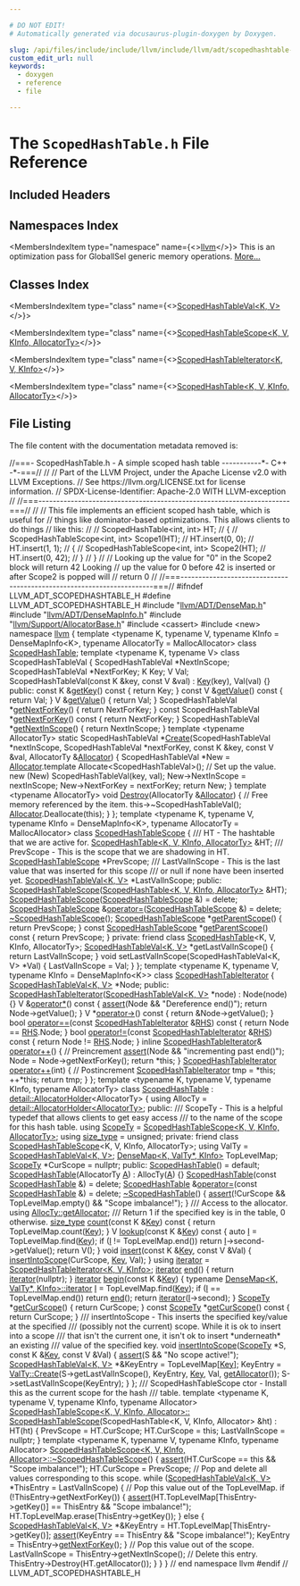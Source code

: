 ```yaml
---

# DO NOT EDIT!
# Automatically generated via docusaurus-plugin-doxygen by Doxygen.

slug: /api/files/include/include/llvm/include/llvm/adt/scopedhashtable-h
custom_edit_url: null
keywords:
  - doxygen
  - reference
  - file

---
```





# The `ScopedHashTable.h` File Reference

<DoxygenPage pluginConfig={pluginConfig}>



## Included Headers

<IncludesList>
<IncludesListItem
  filePath="llvm/ADT/DenseMap.h"
  permalink="/docs/api/files/include/include/llvm/include/llvm/adt/densemap-h"
  isLocal="true" />
<IncludesListItem
  filePath="llvm/ADT/DenseMapInfo.h"
  permalink="/docs/api/files/include/include/llvm/include/llvm/adt/densemapinfo-h"
  isLocal="true" />
<IncludesListItem
  filePath="llvm/Support/AllocatorBase.h"
  permalink="/docs/api/files/include/include/llvm/include/llvm/support/allocatorbase-h"
  isLocal="true" />
<IncludesListItem
  filePath="cassert"
  permalink=""
  isLocal="false" />
<IncludesListItem
  filePath="new"
  permalink=""
  isLocal="false" />
</IncludesList>

## Namespaces Index

<MembersIndex>

<MembersIndexItem
  type="namespace"
  name={<><a href="/docs/api/namespaces/llvm">llvm</a></>}>
This is an optimization pass for GlobalISel generic memory operations. <a href="/docs/api/namespaces/llvm/#details">More...</a>
</MembersIndexItem>

</MembersIndex>

## Classes Index

<MembersIndex>

<MembersIndexItem
  type="class"
  name={<><a href="/docs/api/classes/llvm/scopedhashtableval">ScopedHashTableVal&lt;K, V&gt;</a></>}>
</MembersIndexItem>

<MembersIndexItem
  type="class"
  name={<><a href="/docs/api/classes/llvm/scopedhashtablescope">ScopedHashTableScope&lt;K, V, KInfo, AllocatorTy&gt;</a></>}>
</MembersIndexItem>

<MembersIndexItem
  type="class"
  name={<><a href="/docs/api/classes/llvm/scopedhashtableiterator">ScopedHashTableIterator&lt;K, V, KInfo&gt;</a></>}>
</MembersIndexItem>

<MembersIndexItem
  type="class"
  name={<><a href="/docs/api/classes/llvm/scopedhashtable">ScopedHashTable&lt;K, V, KInfo, AllocatorTy&gt;</a></>}>
</MembersIndexItem>

</MembersIndex>


## File Listing

The file content with the documentation metadata removed is:

<ProgramListing>

<Link id="l00001" /><CodeLine lineNumber="1"><span class="doxyHighlightComment">//===- ScopedHashTable.h - A simple scoped hash table -----------&#42;- C++ -&#42;-===//</span></CodeLine>
<Link id="l00002" /><CodeLine lineNumber="2"><span class="doxyHighlightComment">//</span></CodeLine>
<Link id="l00003" /><CodeLine lineNumber="3"><span class="doxyHighlightComment">// Part of the LLVM Project, under the Apache License v2.0 with LLVM Exceptions.</span></CodeLine>
<Link id="l00004" /><CodeLine lineNumber="4"><span class="doxyHighlightComment">// See https://llvm.org/LICENSE.txt for license information.</span></CodeLine>
<Link id="l00005" /><CodeLine lineNumber="5"><span class="doxyHighlightComment">// SPDX-License-Identifier: Apache-2.0 WITH LLVM-exception</span></CodeLine>
<Link id="l00006" /><CodeLine lineNumber="6"><span class="doxyHighlightComment">//</span></CodeLine>
<Link id="l00007" /><CodeLine lineNumber="7"><span class="doxyHighlightComment">//===----------------------------------------------------------------------===//</span></CodeLine>
<Link id="l00008" /><CodeLine lineNumber="8"><span class="doxyHighlightComment">//</span></CodeLine>
<Link id="l00009" /><CodeLine lineNumber="9"><span class="doxyHighlightComment">// This file implements an efficient scoped hash table, which is useful for</span></CodeLine>
<Link id="l00010" /><CodeLine lineNumber="10"><span class="doxyHighlightComment">// things like dominator-based optimizations.  This allows clients to do things</span></CodeLine>
<Link id="l00011" /><CodeLine lineNumber="11"><span class="doxyHighlightComment">// like this:</span></CodeLine>
<Link id="l00012" /><CodeLine lineNumber="12"><span class="doxyHighlightComment">//</span></CodeLine>
<Link id="l00013" /><CodeLine lineNumber="13"><span class="doxyHighlightComment">//  ScopedHashTable&lt;int, int&gt; HT;</span></CodeLine>
<Link id="l00014" /><CodeLine lineNumber="14"><span class="doxyHighlightComment">//  &#123;</span></CodeLine>
<Link id="l00015" /><CodeLine lineNumber="15"><span class="doxyHighlightComment">//    ScopedHashTableScope&lt;int, int&gt; Scope1(HT);</span></CodeLine>
<Link id="l00016" /><CodeLine lineNumber="16"><span class="doxyHighlightComment">//    HT.insert(0, 0);</span></CodeLine>
<Link id="l00017" /><CodeLine lineNumber="17"><span class="doxyHighlightComment">//    HT.insert(1, 1);</span></CodeLine>
<Link id="l00018" /><CodeLine lineNumber="18"><span class="doxyHighlightComment">//    &#123;</span></CodeLine>
<Link id="l00019" /><CodeLine lineNumber="19"><span class="doxyHighlightComment">//      ScopedHashTableScope&lt;int, int&gt; Scope2(HT);</span></CodeLine>
<Link id="l00020" /><CodeLine lineNumber="20"><span class="doxyHighlightComment">//      HT.insert(0, 42);</span></CodeLine>
<Link id="l00021" /><CodeLine lineNumber="21"><span class="doxyHighlightComment">//    &#125;</span></CodeLine>
<Link id="l00022" /><CodeLine lineNumber="22"><span class="doxyHighlightComment">//  &#125;</span></CodeLine>
<Link id="l00023" /><CodeLine lineNumber="23"><span class="doxyHighlightComment">//</span></CodeLine>
<Link id="l00024" /><CodeLine lineNumber="24"><span class="doxyHighlightComment">// Looking up the value for &quot;0&quot; in the Scope2 block will return 42  Looking</span></CodeLine>
<Link id="l00025" /><CodeLine lineNumber="25"><span class="doxyHighlightComment">// up the value for 0 before 42 is inserted or after Scope2 is popped will</span></CodeLine>
<Link id="l00026" /><CodeLine lineNumber="26"><span class="doxyHighlightComment">// return 0</span></CodeLine>
<Link id="l00027" /><CodeLine lineNumber="27"><span class="doxyHighlightComment">//</span></CodeLine>
<Link id="l00028" /><CodeLine lineNumber="28"><span class="doxyHighlightComment">//===----------------------------------------------------------------------===//</span></CodeLine>
<Link id="l00029" /><CodeLine lineNumber="29"></CodeLine>
<Link id="l00030" /><CodeLine lineNumber="30"><span class="doxyHighlightPreprocessor">#ifndef LLVM&#95;ADT&#95;SCOPEDHASHTABLE&#95;H</span></CodeLine>
<Link id="l00031" /><CodeLine lineNumber="31"><span class="doxyHighlightPreprocessor">#define LLVM&#95;ADT&#95;SCOPEDHASHTABLE&#95;H</span></CodeLine>
<Link id="l00032" /><CodeLine lineNumber="32"></CodeLine>
<Link id="l00033" /><CodeLine lineNumber="33"><span class="doxyHighlightPreprocessor">#include &quot;<a href="/docs/api/files/include/include/llvm/include/llvm/adt/densemap-h">llvm/ADT/DenseMap.h</a>&quot;</span></CodeLine>
<Link id="l00034" /><CodeLine lineNumber="34"><span class="doxyHighlightPreprocessor">#include &quot;<a href="/docs/api/files/include/include/llvm/include/llvm/adt/densemapinfo-h">llvm/ADT/DenseMapInfo.h</a>&quot;</span></CodeLine>
<Link id="l00035" /><CodeLine lineNumber="35"><span class="doxyHighlightPreprocessor">#include &quot;<a href="/docs/api/files/include/include/llvm/include/llvm/support/allocatorbase-h">llvm/Support/AllocatorBase.h</a>&quot;</span></CodeLine>
<Link id="l00036" /><CodeLine lineNumber="36"><span class="doxyHighlightPreprocessor">#include &lt;cassert&gt;</span></CodeLine>
<Link id="l00037" /><CodeLine lineNumber="37"><span class="doxyHighlightPreprocessor">#include &lt;new&gt;</span></CodeLine>
<Link id="l00038" /><CodeLine lineNumber="38"></CodeLine>
<Link id="l00039" /><CodeLine lineNumber="39"><span class="doxyHighlightKeyword">namespace </span><span class="doxyHighlight"><a href="/docs/api/namespaces/llvm">llvm</a> &#123;</span></CodeLine>
<Link id="l00040" /><CodeLine lineNumber="40"></CodeLine>
<Link id="l00041" /><CodeLine lineNumber="41"><span class="doxyHighlightKeyword">template</span><span class="doxyHighlight"> &lt;</span><span class="doxyHighlightKeyword">typename</span><span class="doxyHighlight"> K, </span><span class="doxyHighlightKeyword">typename</span><span class="doxyHighlight"> V, </span><span class="doxyHighlightKeyword">typename</span><span class="doxyHighlight"> KInfo = DenseMapInfo&lt;K&gt;,</span></CodeLine>
<Link id="l00042" /><CodeLine lineNumber="42"><span class="doxyHighlight">          </span><span class="doxyHighlightKeyword">typename</span><span class="doxyHighlight"> AllocatorTy = MallocAllocator&gt;</span></CodeLine>
<Link id="l00043" /><CodeLine lineNumber="43"><span class="doxyHighlightKeyword">class </span><span class="doxyHighlight"><a href="/docs/api/classes/llvm/scopedhashtable">ScopedHashTable</a>;</span></CodeLine>
<Link id="l00044" /><CodeLine lineNumber="44"></CodeLine>
<Link id="l00045" /><CodeLine lineNumber="45"><span class="doxyHighlightKeyword">template</span><span class="doxyHighlight"> &lt;</span><span class="doxyHighlightKeyword">typename</span><span class="doxyHighlight"> K, </span><span class="doxyHighlightKeyword">typename</span><span class="doxyHighlight"> V&gt;</span></CodeLine>
<Link id="l00046" /><CodeLine lineNumber="46" lineLink="/docs/api/classes/llvm/scopedhashtableval"><span class="doxyHighlightKeyword">class </span><span class="doxyHighlight">ScopedHashTableVal &#123;</span></CodeLine>
<Link id="l00047" /><CodeLine lineNumber="47"><span class="doxyHighlight">  ScopedHashTableVal &#42;NextInScope;</span></CodeLine>
<Link id="l00048" /><CodeLine lineNumber="48"><span class="doxyHighlight">  ScopedHashTableVal &#42;NextForKey;</span></CodeLine>
<Link id="l00049" /><CodeLine lineNumber="49"><span class="doxyHighlight">  K Key;</span></CodeLine>
<Link id="l00050" /><CodeLine lineNumber="50"><span class="doxyHighlight">  V Val;</span></CodeLine>
<Link id="l00051" /><CodeLine lineNumber="51"></CodeLine>
<Link id="l00052" /><CodeLine lineNumber="52"><span class="doxyHighlight">  ScopedHashTableVal(</span><span class="doxyHighlightKeyword">const</span><span class="doxyHighlight"> K &amp;key, </span><span class="doxyHighlightKeyword">const</span><span class="doxyHighlight"> V &amp;val) : <a href="/docs/api/namespaces/llvm/#a98c6256d0644613c6b5b3e2ef06ef5ce">Key</a>(key), Val(val) &#123;&#125;</span></CodeLine>
<Link id="l00053" /><CodeLine lineNumber="53"></CodeLine>
<Link id="l00054" /><CodeLine lineNumber="54"><span class="doxyHighlightKeyword">public</span><span class="doxyHighlight">:</span></CodeLine>
<Link id="l00055" /><CodeLine lineNumber="55" lineLink="/docs/api/classes/llvm/scopedhashtableval/#ace5a29e75564ccebe554c7dda1aae12b"><span class="doxyHighlight">  </span><span class="doxyHighlightKeyword">const</span><span class="doxyHighlight"> K &amp;<a href="/docs/api/classes/llvm/scopedhashtableval/#ace5a29e75564ccebe554c7dda1aae12b">getKey</a>()</span><span class="doxyHighlightKeyword"> const </span><span class="doxyHighlight">&#123; </span><span class="doxyHighlightKeywordFlow">return</span><span class="doxyHighlight"> Key; &#125;</span></CodeLine>
<Link id="l00056" /><CodeLine lineNumber="56" lineLink="/docs/api/classes/llvm/scopedhashtableval/#ae7c9172f0e614ed7b6b650b39dad03fb"><span class="doxyHighlight">  </span><span class="doxyHighlightKeyword">const</span><span class="doxyHighlight"> V &amp;<a href="/docs/api/classes/llvm/scopedhashtableval/#ae7c9172f0e614ed7b6b650b39dad03fb">getValue</a>()</span><span class="doxyHighlightKeyword"> const </span><span class="doxyHighlight">&#123; </span><span class="doxyHighlightKeywordFlow">return</span><span class="doxyHighlight"> Val; &#125;</span></CodeLine>
<Link id="l00057" /><CodeLine lineNumber="57" lineLink="/docs/api/classes/llvm/scopedhashtableval/#a2a6293431d6f6c1ae3c07b256b81fbc5"><span class="doxyHighlight">  V &amp;<a href="/docs/api/classes/llvm/scopedhashtableval/#a2a6293431d6f6c1ae3c07b256b81fbc5">getValue</a>() &#123; </span><span class="doxyHighlightKeywordFlow">return</span><span class="doxyHighlight"> Val; &#125;</span></CodeLine>
<Link id="l00058" /><CodeLine lineNumber="58"></CodeLine>
<Link id="l00059" /><CodeLine lineNumber="59" lineLink="/docs/api/classes/llvm/scopedhashtableval/#a597a5c17243399240755269d48bd9c1e"><span class="doxyHighlight">  ScopedHashTableVal &#42;<a href="/docs/api/classes/llvm/scopedhashtableval/#a597a5c17243399240755269d48bd9c1e">getNextForKey</a>() &#123; </span><span class="doxyHighlightKeywordFlow">return</span><span class="doxyHighlight"> NextForKey; &#125;</span></CodeLine>
<Link id="l00060" /><CodeLine lineNumber="60" lineLink="/docs/api/classes/llvm/scopedhashtableval/#aa3e788e3619b7596f770ddeba196a493"><span class="doxyHighlight">  </span><span class="doxyHighlightKeyword">const</span><span class="doxyHighlight"> ScopedHashTableVal &#42;<a href="/docs/api/classes/llvm/scopedhashtableval/#aa3e788e3619b7596f770ddeba196a493">getNextForKey</a>()</span><span class="doxyHighlightKeyword"> const </span><span class="doxyHighlight">&#123; </span><span class="doxyHighlightKeywordFlow">return</span><span class="doxyHighlight"> NextForKey; &#125;</span></CodeLine>
<Link id="l00061" /><CodeLine lineNumber="61" lineLink="/docs/api/classes/llvm/scopedhashtableval/#a177c8601cf38b4dc7b2539a10e05e539"><span class="doxyHighlight">  ScopedHashTableVal &#42;<a href="/docs/api/classes/llvm/scopedhashtableval/#a177c8601cf38b4dc7b2539a10e05e539">getNextInScope</a>() &#123; </span><span class="doxyHighlightKeywordFlow">return</span><span class="doxyHighlight"> NextInScope; &#125;</span></CodeLine>
<Link id="l00062" /><CodeLine lineNumber="62"></CodeLine>
<Link id="l00063" /><CodeLine lineNumber="63"><span class="doxyHighlight">  </span><span class="doxyHighlightKeyword">template</span><span class="doxyHighlight"> &lt;</span><span class="doxyHighlightKeyword">typename</span><span class="doxyHighlight"> AllocatorTy&gt;</span></CodeLine>
<Link id="l00064" /><CodeLine lineNumber="64" lineLink="/docs/api/classes/llvm/scopedhashtableval/#a6d22d2a91de38c04fe692f57ed5aba3e"><span class="doxyHighlight">  </span><span class="doxyHighlightKeyword">static</span><span class="doxyHighlight"> ScopedHashTableVal &#42;<a href="/docs/api/classes/llvm/scopedhashtableval/#a6d22d2a91de38c04fe692f57ed5aba3e">Create</a>(ScopedHashTableVal &#42;nextInScope,</span></CodeLine>
<Link id="l00065" /><CodeLine lineNumber="65"><span class="doxyHighlight">                                    ScopedHashTableVal &#42;nextForKey,</span></CodeLine>
<Link id="l00066" /><CodeLine lineNumber="66"><span class="doxyHighlight">                                    </span><span class="doxyHighlightKeyword">const</span><span class="doxyHighlight"> K &amp;key, </span><span class="doxyHighlightKeyword">const</span><span class="doxyHighlight"> V &amp;val,</span></CodeLine>
<Link id="l00067" /><CodeLine lineNumber="67"><span class="doxyHighlight">                                    AllocatorTy &amp;<a href="/docs/api/files/lib/lib/codegen/regallocbasic-cpp/#ad5d00e1d77644d95847b9bf8da12b759">Allocator</a>) &#123;</span></CodeLine>
<Link id="l00068" /><CodeLine lineNumber="68"><span class="doxyHighlight">    ScopedHashTableVal &#42;New = <a href="/docs/api/files/lib/lib/codegen/regallocbasic-cpp/#ad5d00e1d77644d95847b9bf8da12b759">Allocator</a>.template Allocate&lt;ScopedHashTableVal&gt;();</span></CodeLine>
<Link id="l00069" /><CodeLine lineNumber="69"><span class="doxyHighlight">    </span><span class="doxyHighlightComment">// Set up the value.</span></CodeLine>
<Link id="l00070" /><CodeLine lineNumber="70"><span class="doxyHighlight">    </span><span class="doxyHighlightKeyword">new</span><span class="doxyHighlight"> (New) ScopedHashTableVal(key, val);</span></CodeLine>
<Link id="l00071" /><CodeLine lineNumber="71"><span class="doxyHighlight">    New-&gt;NextInScope = nextInScope;</span></CodeLine>
<Link id="l00072" /><CodeLine lineNumber="72"><span class="doxyHighlight">    New-&gt;NextForKey = nextForKey;</span></CodeLine>
<Link id="l00073" /><CodeLine lineNumber="73"><span class="doxyHighlight">    </span><span class="doxyHighlightKeywordFlow">return</span><span class="doxyHighlight"> New;</span></CodeLine>
<Link id="l00074" /><CodeLine lineNumber="74"><span class="doxyHighlight">  &#125;</span></CodeLine>
<Link id="l00075" /><CodeLine lineNumber="75"></CodeLine>
<Link id="l00076" /><CodeLine lineNumber="76" lineLink="/docs/api/classes/llvm/scopedhashtableval/#afa142de6353eb00dc802a4fdaa752ac8"><span class="doxyHighlight">  </span><span class="doxyHighlightKeyword">template</span><span class="doxyHighlight"> &lt;</span><span class="doxyHighlightKeyword">typename</span><span class="doxyHighlight"> AllocatorTy&gt; </span><span class="doxyHighlightKeywordType">void</span><span class="doxyHighlight"> <a href="/docs/api/classes/llvm/scopedhashtableval/#afa142de6353eb00dc802a4fdaa752ac8">Destroy</a>(AllocatorTy &amp;<a href="/docs/api/files/lib/lib/codegen/regallocbasic-cpp/#ad5d00e1d77644d95847b9bf8da12b759">Allocator</a>) &#123;</span></CodeLine>
<Link id="l00077" /><CodeLine lineNumber="77"><span class="doxyHighlight">    </span><span class="doxyHighlightComment">// Free memory referenced by the item.</span></CodeLine>
<Link id="l00078" /><CodeLine lineNumber="78"><span class="doxyHighlight">    this-&gt;~ScopedHashTableVal();</span></CodeLine>
<Link id="l00079" /><CodeLine lineNumber="79"><span class="doxyHighlight">    <a href="/docs/api/files/lib/lib/codegen/regallocbasic-cpp/#ad5d00e1d77644d95847b9bf8da12b759">Allocator</a>.Deallocate(</span><span class="doxyHighlightKeyword">this</span><span class="doxyHighlight">);</span></CodeLine>
<Link id="l00080" /><CodeLine lineNumber="80"><span class="doxyHighlight">  &#125;</span></CodeLine>
<Link id="l00081" /><CodeLine lineNumber="81"><span class="doxyHighlight">&#125;;</span></CodeLine>
<Link id="l00082" /><CodeLine lineNumber="82"></CodeLine>
<Link id="l00083" /><CodeLine lineNumber="83"><span class="doxyHighlightKeyword">template</span><span class="doxyHighlight"> &lt;</span><span class="doxyHighlightKeyword">typename</span><span class="doxyHighlight"> K, </span><span class="doxyHighlightKeyword">typename</span><span class="doxyHighlight"> V, </span><span class="doxyHighlightKeyword">typename</span><span class="doxyHighlight"> KInfo = DenseMapInfo&lt;K&gt;,</span></CodeLine>
<Link id="l00084" /><CodeLine lineNumber="84"><span class="doxyHighlight">          </span><span class="doxyHighlightKeyword">typename</span><span class="doxyHighlight"> AllocatorTy = MallocAllocator&gt;</span></CodeLine>
<Link id="l00085" /><CodeLine lineNumber="85" lineLink="/docs/api/classes/llvm/scopedhashtablescope"><span class="doxyHighlightKeyword">class </span><span class="doxyHighlight"><a href="/docs/api/classes/llvm/scopedhashtablescope/#af91386e961a111e83d3f3b0f59ef2d4f">ScopedHashTableScope</a> &#123;</span></CodeLine>
<Link id="l00086" /><CodeLine lineNumber="86"><span class="doxyHighlightComment">  /// HT - The hashtable that we are active for.</span></CodeLine>
<Link id="l00087" /><CodeLine lineNumber="87"><span class="doxyHighlight">  <a href="/docs/api/classes/llvm/scopedhashtable">ScopedHashTable&lt;K, V, KInfo, AllocatorTy&gt;</a> &amp;HT;</span></CodeLine>
<Link id="l00088" /><CodeLine lineNumber="88"></CodeLine>
<Link id="l00089" /><CodeLine lineNumber="89"><span class="doxyHighlightComment">  /// PrevScope - This is the scope that we are shadowing in HT.</span></CodeLine>
<Link id="l00090" /><CodeLine lineNumber="90"><span class="doxyHighlight">  <a href="/docs/api/classes/llvm/scopedhashtablescope/#af91386e961a111e83d3f3b0f59ef2d4f">ScopedHashTableScope</a> &#42;PrevScope;</span></CodeLine>
<Link id="l00091" /><CodeLine lineNumber="91"></CodeLine>
<Link id="l00092" /><CodeLine lineNumber="92"><span class="doxyHighlightComment">  /// LastValInScope - This is the last value that was inserted for this scope</span></CodeLine>
<Link id="l00093" /><CodeLine lineNumber="93"><span class="doxyHighlightComment">  /// or null if none have been inserted yet.</span></CodeLine>
<Link id="l00094" /><CodeLine lineNumber="94"><span class="doxyHighlight">  <a href="/docs/api/classes/llvm/scopedhashtableval">ScopedHashTableVal&lt;K, V&gt;</a> &#42;LastValInScope;</span></CodeLine>
<Link id="l00095" /><CodeLine lineNumber="95"></CodeLine>
<Link id="l00096" /><CodeLine lineNumber="96"><span class="doxyHighlightKeyword">public</span><span class="doxyHighlight">:</span></CodeLine>
<Link id="l00097" /><CodeLine lineNumber="97" lineLink="/docs/api/classes/llvm/scopedhashtablescope/#af91386e961a111e83d3f3b0f59ef2d4f"><span class="doxyHighlight">  <a href="/docs/api/classes/llvm/scopedhashtablescope/#af91386e961a111e83d3f3b0f59ef2d4f">ScopedHashTableScope</a>(<a href="/docs/api/classes/llvm/scopedhashtable">ScopedHashTable&lt;K, V, KInfo, AllocatorTy&gt;</a> &amp;HT);</span></CodeLine>
<Link id="l00098" /><CodeLine lineNumber="98" lineLink="/docs/api/classes/llvm/scopedhashtablescope/#ac2b26ed8433baba149c5e11d671a4dbe"><span class="doxyHighlight">  <a href="/docs/api/classes/llvm/scopedhashtablescope/#ac2b26ed8433baba149c5e11d671a4dbe">ScopedHashTableScope</a>(<a href="/docs/api/classes/llvm/scopedhashtablescope/#af91386e961a111e83d3f3b0f59ef2d4f">ScopedHashTableScope</a> &amp;) = </span><span class="doxyHighlightKeyword">delete</span><span class="doxyHighlight">;</span></CodeLine>
<Link id="l00099" /><CodeLine lineNumber="99" lineLink="/docs/api/classes/llvm/scopedhashtablescope/#a1e32f99b7bd88dd25fa20f1cc123cdaa"><span class="doxyHighlight">  <a href="/docs/api/classes/llvm/scopedhashtablescope/#af91386e961a111e83d3f3b0f59ef2d4f">ScopedHashTableScope</a> &amp;<a href="/docs/api/classes/llvm/scopedhashtablescope/#a1e32f99b7bd88dd25fa20f1cc123cdaa">operator=</a>(<a href="/docs/api/classes/llvm/scopedhashtablescope/#af91386e961a111e83d3f3b0f59ef2d4f">ScopedHashTableScope</a> &amp;) = </span><span class="doxyHighlightKeyword">delete</span><span class="doxyHighlight">;</span></CodeLine>
<Link id="l00100" /><CodeLine lineNumber="100" lineLink="/docs/api/classes/llvm/scopedhashtablescope/#a4e760236e413a4c31537281e1d5425d5"><span class="doxyHighlight">  <a href="/docs/api/classes/llvm/scopedhashtablescope/#a4e760236e413a4c31537281e1d5425d5">~ScopedHashTableScope</a>();</span></CodeLine>
<Link id="l00101" /><CodeLine lineNumber="101"></CodeLine>
<Link id="l00102" /><CodeLine lineNumber="102" lineLink="/docs/api/classes/llvm/scopedhashtablescope/#aec960aa068b9427f3707531a55bfab33"><span class="doxyHighlight">  <a href="/docs/api/classes/llvm/scopedhashtablescope/#af91386e961a111e83d3f3b0f59ef2d4f">ScopedHashTableScope</a> &#42;<a href="/docs/api/classes/llvm/scopedhashtablescope/#aec960aa068b9427f3707531a55bfab33">getParentScope</a>() &#123; </span><span class="doxyHighlightKeywordFlow">return</span><span class="doxyHighlight"> PrevScope; &#125;</span></CodeLine>
<Link id="l00103" /><CodeLine lineNumber="103" lineLink="/docs/api/classes/llvm/scopedhashtablescope/#aec4b1717a0e96966cc0b52078a5ced64"><span class="doxyHighlight">  </span><span class="doxyHighlightKeyword">const</span><span class="doxyHighlight"> <a href="/docs/api/classes/llvm/scopedhashtablescope/#af91386e961a111e83d3f3b0f59ef2d4f">ScopedHashTableScope</a> &#42;<a href="/docs/api/classes/llvm/scopedhashtablescope/#aec4b1717a0e96966cc0b52078a5ced64">getParentScope</a>()</span><span class="doxyHighlightKeyword"> const </span><span class="doxyHighlight">&#123; </span><span class="doxyHighlightKeywordFlow">return</span><span class="doxyHighlight"> PrevScope; &#125;</span></CodeLine>
<Link id="l00104" /><CodeLine lineNumber="104"></CodeLine>
<Link id="l00105" /><CodeLine lineNumber="105"><span class="doxyHighlightKeyword">private</span><span class="doxyHighlight">:</span></CodeLine>
<Link id="l00106" /><CodeLine lineNumber="106"><span class="doxyHighlight">  </span><span class="doxyHighlightKeyword">friend</span><span class="doxyHighlight"> </span><span class="doxyHighlightKeyword">class </span><span class="doxyHighlight"><a href="/docs/api/classes/llvm/scopedhashtable">ScopedHashTable</a>&lt;K, V, KInfo, AllocatorTy&gt;;</span></CodeLine>
<Link id="l00107" /><CodeLine lineNumber="107"></CodeLine>
<Link id="l00108" /><CodeLine lineNumber="108"><span class="doxyHighlight">  <a href="/docs/api/classes/llvm/scopedhashtableval">ScopedHashTableVal&lt;K, V&gt;</a> &#42;getLastValInScope() &#123;</span></CodeLine>
<Link id="l00109" /><CodeLine lineNumber="109"><span class="doxyHighlight">    </span><span class="doxyHighlightKeywordFlow">return</span><span class="doxyHighlight"> LastValInScope;</span></CodeLine>
<Link id="l00110" /><CodeLine lineNumber="110"><span class="doxyHighlight">  &#125;</span></CodeLine>
<Link id="l00111" /><CodeLine lineNumber="111"></CodeLine>
<Link id="l00112" /><CodeLine lineNumber="112"><span class="doxyHighlight">  </span><span class="doxyHighlightKeywordType">void</span><span class="doxyHighlight"> setLastValInScope(ScopedHashTableVal&lt;K, V&gt; &#42;Val) &#123;</span></CodeLine>
<Link id="l00113" /><CodeLine lineNumber="113"><span class="doxyHighlight">    LastValInScope = Val;</span></CodeLine>
<Link id="l00114" /><CodeLine lineNumber="114"><span class="doxyHighlight">  &#125;</span></CodeLine>
<Link id="l00115" /><CodeLine lineNumber="115"><span class="doxyHighlight">&#125;;</span></CodeLine>
<Link id="l00116" /><CodeLine lineNumber="116"></CodeLine>
<Link id="l00117" /><CodeLine lineNumber="117"><span class="doxyHighlightKeyword">template</span><span class="doxyHighlight"> &lt;</span><span class="doxyHighlightKeyword">typename</span><span class="doxyHighlight"> K, </span><span class="doxyHighlightKeyword">typename</span><span class="doxyHighlight"> V, </span><span class="doxyHighlightKeyword">typename</span><span class="doxyHighlight"> KInfo = DenseMapInfo&lt;K&gt;&gt;</span></CodeLine>
<Link id="l00118" /><CodeLine lineNumber="118" lineLink="/docs/api/classes/llvm/scopedhashtableiterator"><span class="doxyHighlightKeyword">class </span><span class="doxyHighlight"><a href="/docs/api/classes/llvm/scopedhashtableiterator/#a0b4c19baa7002b51de4cd784711da4b6">ScopedHashTableIterator</a> &#123;</span></CodeLine>
<Link id="l00119" /><CodeLine lineNumber="119"><span class="doxyHighlight">  <a href="/docs/api/classes/llvm/scopedhashtableval">ScopedHashTableVal&lt;K, V&gt;</a> &#42;Node;</span></CodeLine>
<Link id="l00120" /><CodeLine lineNumber="120"></CodeLine>
<Link id="l00121" /><CodeLine lineNumber="121"><span class="doxyHighlightKeyword">public</span><span class="doxyHighlight">:</span></CodeLine>
<Link id="l00122" /><CodeLine lineNumber="122" lineLink="/docs/api/classes/llvm/scopedhashtableiterator/#a0b4c19baa7002b51de4cd784711da4b6"><span class="doxyHighlight">  <a href="/docs/api/classes/llvm/scopedhashtableiterator/#a0b4c19baa7002b51de4cd784711da4b6">ScopedHashTableIterator</a>(<a href="/docs/api/classes/llvm/scopedhashtableval">ScopedHashTableVal&lt;K, V&gt;</a> &#42;node) : Node(node) &#123;&#125;</span></CodeLine>
<Link id="l00123" /><CodeLine lineNumber="123"></CodeLine>
<Link id="l00124" /><CodeLine lineNumber="124" lineLink="/docs/api/classes/llvm/scopedhashtableiterator/#acd568cac92bc4ae90d328f439f02017f"><span class="doxyHighlight">  V &amp;<a href="/docs/api/classes/llvm/scopedhashtableiterator/#acd568cac92bc4ae90d328f439f02017f">operator&#42;</a>()</span><span class="doxyHighlightKeyword"> const </span><span class="doxyHighlight">&#123;</span></CodeLine>
<Link id="l00125" /><CodeLine lineNumber="125"><span class="doxyHighlight">    <a href="/docs/api/files/lib/lib/target/lib/target/amdgpu/silowercontrolflow-cpp/#a4868c5d81c5ccc98c47aeab6244346a0">assert</a>(Node &amp;&amp; </span><span class="doxyHighlightStringLiteral">&quot;Dereference end()&quot;</span><span class="doxyHighlight">);</span></CodeLine>
<Link id="l00126" /><CodeLine lineNumber="126"><span class="doxyHighlight">    </span><span class="doxyHighlightKeywordFlow">return</span><span class="doxyHighlight"> Node-&gt;getValue();</span></CodeLine>
<Link id="l00127" /><CodeLine lineNumber="127"><span class="doxyHighlight">  &#125;</span></CodeLine>
<Link id="l00128" /><CodeLine lineNumber="128" lineLink="/docs/api/classes/llvm/scopedhashtableiterator/#ae3f36a479e0b67b30b5e6cee5f983f40"><span class="doxyHighlight">  V &#42;<a href="/docs/api/classes/llvm/scopedhashtableiterator/#ae3f36a479e0b67b30b5e6cee5f983f40">operator-&gt;</a>()</span><span class="doxyHighlightKeyword"> const </span><span class="doxyHighlight">&#123;</span></CodeLine>
<Link id="l00129" /><CodeLine lineNumber="129"><span class="doxyHighlight">    </span><span class="doxyHighlightKeywordFlow">return</span><span class="doxyHighlight"> &amp;Node-&gt;getValue();</span></CodeLine>
<Link id="l00130" /><CodeLine lineNumber="130"><span class="doxyHighlight">  &#125;</span></CodeLine>
<Link id="l00131" /><CodeLine lineNumber="131"></CodeLine>
<Link id="l00132" /><CodeLine lineNumber="132" lineLink="/docs/api/classes/llvm/scopedhashtableiterator/#a4c274fe039a76cf26137c3c9d06632d1"><span class="doxyHighlight">  </span><span class="doxyHighlightKeywordType">bool</span><span class="doxyHighlight"> <a href="/docs/api/classes/llvm/scopedhashtableiterator/#a4c274fe039a76cf26137c3c9d06632d1">operator==</a>(</span><span class="doxyHighlightKeyword">const</span><span class="doxyHighlight"> <a href="/docs/api/classes/llvm/scopedhashtableiterator/#a0b4c19baa7002b51de4cd784711da4b6">ScopedHashTableIterator</a> &amp;<a href="/docs/api/files/lib/lib/target/lib/target/x86/x86partialreduction-cpp/#a87b8bfbbe9d8f7146d7f20a5fb42efd0">RHS</a>)</span><span class="doxyHighlightKeyword"> const </span><span class="doxyHighlight">&#123;</span></CodeLine>
<Link id="l00133" /><CodeLine lineNumber="133"><span class="doxyHighlight">    </span><span class="doxyHighlightKeywordFlow">return</span><span class="doxyHighlight"> Node == <a href="/docs/api/files/lib/lib/target/lib/target/x86/x86partialreduction-cpp/#a87b8bfbbe9d8f7146d7f20a5fb42efd0">RHS</a>.Node;</span></CodeLine>
<Link id="l00134" /><CodeLine lineNumber="134"><span class="doxyHighlight">  &#125;</span></CodeLine>
<Link id="l00135" /><CodeLine lineNumber="135" lineLink="/docs/api/classes/llvm/scopedhashtableiterator/#a9f99b94cf5971ca7028997c054f87546"><span class="doxyHighlight">  </span><span class="doxyHighlightKeywordType">bool</span><span class="doxyHighlight"> <a href="/docs/api/classes/llvm/scopedhashtableiterator/#a9f99b94cf5971ca7028997c054f87546">operator!=</a>(</span><span class="doxyHighlightKeyword">const</span><span class="doxyHighlight"> <a href="/docs/api/classes/llvm/scopedhashtableiterator/#a0b4c19baa7002b51de4cd784711da4b6">ScopedHashTableIterator</a> &amp;<a href="/docs/api/files/lib/lib/target/lib/target/x86/x86partialreduction-cpp/#a87b8bfbbe9d8f7146d7f20a5fb42efd0">RHS</a>)</span><span class="doxyHighlightKeyword"> const </span><span class="doxyHighlight">&#123;</span></CodeLine>
<Link id="l00136" /><CodeLine lineNumber="136"><span class="doxyHighlight">    </span><span class="doxyHighlightKeywordFlow">return</span><span class="doxyHighlight"> Node != <a href="/docs/api/files/lib/lib/target/lib/target/x86/x86partialreduction-cpp/#a87b8bfbbe9d8f7146d7f20a5fb42efd0">RHS</a>.Node;</span></CodeLine>
<Link id="l00137" /><CodeLine lineNumber="137"><span class="doxyHighlight">  &#125;</span></CodeLine>
<Link id="l00138" /><CodeLine lineNumber="138"></CodeLine>
<Link id="l00139" /><CodeLine lineNumber="139" lineLink="/docs/api/classes/llvm/scopedhashtableiterator/#a850bd368cb90d7eb93861fff40c9ab16"><span class="doxyHighlight">  </span><span class="doxyHighlightKeyword">inline</span><span class="doxyHighlight"> <a href="/docs/api/classes/llvm/scopedhashtableiterator/#a0b4c19baa7002b51de4cd784711da4b6">ScopedHashTableIterator</a>&amp; <a href="/docs/api/classes/llvm/scopedhashtableiterator/#a850bd368cb90d7eb93861fff40c9ab16">operator++</a>() &#123;          </span><span class="doxyHighlightComment">// Preincrement</span></CodeLine>
<Link id="l00140" /><CodeLine lineNumber="140"><span class="doxyHighlight">    <a href="/docs/api/files/lib/lib/target/lib/target/amdgpu/silowercontrolflow-cpp/#a4868c5d81c5ccc98c47aeab6244346a0">assert</a>(Node &amp;&amp; </span><span class="doxyHighlightStringLiteral">&quot;incrementing past end()&quot;</span><span class="doxyHighlight">);</span></CodeLine>
<Link id="l00141" /><CodeLine lineNumber="141"><span class="doxyHighlight">    Node = Node-&gt;getNextForKey();</span></CodeLine>
<Link id="l00142" /><CodeLine lineNumber="142"><span class="doxyHighlight">    </span><span class="doxyHighlightKeywordFlow">return</span><span class="doxyHighlight"> &#42;</span><span class="doxyHighlightKeyword">this</span><span class="doxyHighlight">;</span></CodeLine>
<Link id="l00143" /><CodeLine lineNumber="143"><span class="doxyHighlight">  &#125;</span></CodeLine>
<Link id="l00144" /><CodeLine lineNumber="144" lineLink="/docs/api/classes/llvm/scopedhashtableiterator/#ae573eee195351581071a0bf813a0a839"><span class="doxyHighlight">  <a href="/docs/api/classes/llvm/scopedhashtableiterator/#a0b4c19baa7002b51de4cd784711da4b6">ScopedHashTableIterator</a> <a href="/docs/api/classes/llvm/scopedhashtableiterator/#ae573eee195351581071a0bf813a0a839">operator++</a>(</span><span class="doxyHighlightKeywordType">int</span><span class="doxyHighlight">) &#123;        </span><span class="doxyHighlightComment">// Postincrement</span></CodeLine>
<Link id="l00145" /><CodeLine lineNumber="145"><span class="doxyHighlight">    <a href="/docs/api/classes/llvm/scopedhashtableiterator/#a0b4c19baa7002b51de4cd784711da4b6">ScopedHashTableIterator</a> tmp = &#42;</span><span class="doxyHighlightKeyword">this</span><span class="doxyHighlight">; ++&#42;</span><span class="doxyHighlightKeyword">this</span><span class="doxyHighlight">; </span><span class="doxyHighlightKeywordFlow">return</span><span class="doxyHighlight"> tmp;</span></CodeLine>
<Link id="l00146" /><CodeLine lineNumber="146"><span class="doxyHighlight">  &#125;</span></CodeLine>
<Link id="l00147" /><CodeLine lineNumber="147"><span class="doxyHighlight">&#125;;</span></CodeLine>
<Link id="l00148" /><CodeLine lineNumber="148"></CodeLine>
<Link id="l00149" /><CodeLine lineNumber="149"><span class="doxyHighlightKeyword">template</span><span class="doxyHighlight"> &lt;</span><span class="doxyHighlightKeyword">typename</span><span class="doxyHighlight"> K, </span><span class="doxyHighlightKeyword">typename</span><span class="doxyHighlight"> V, </span><span class="doxyHighlightKeyword">typename</span><span class="doxyHighlight"> KInfo, </span><span class="doxyHighlightKeyword">typename</span><span class="doxyHighlight"> AllocatorTy&gt;</span></CodeLine>
<Link id="l00150" /><CodeLine lineNumber="150" lineLink="/docs/api/classes/llvm/scopedhashtable"><span class="doxyHighlightKeyword">class </span><span class="doxyHighlight"><a href="/docs/api/classes/llvm/scopedhashtable/#a2213d7506d459bb7d52a5cd8c45c9f16">ScopedHashTable</a> : <a href="/docs/api/classes/llvm/detail/allocatorholder">detail::AllocatorHolder</a>&lt;AllocatorTy&gt; &#123;</span></CodeLine>
<Link id="l00151" /><CodeLine lineNumber="151"><span class="doxyHighlight">  </span><span class="doxyHighlightKeyword">using </span><span class="doxyHighlight">AllocTy = <a href="/docs/api/classes/llvm/detail/allocatorholder">detail::AllocatorHolder&lt;AllocatorTy&gt;</a>;</span></CodeLine>
<Link id="l00152" /><CodeLine lineNumber="152"></CodeLine>
<Link id="l00153" /><CodeLine lineNumber="153"><span class="doxyHighlightKeyword">public</span><span class="doxyHighlight">:</span></CodeLine>
<Link id="l00154" /><CodeLine lineNumber="154"><span class="doxyHighlightComment">  /// ScopeTy - This is a helpful typedef that allows clients to get easy access</span></CodeLine>
<Link id="l00155" /><CodeLine lineNumber="155"><span class="doxyHighlightComment">  /// to the name of the scope for this hash table.</span></CodeLine>
<Link id="l00156" /><CodeLine lineNumber="156" lineLink="/docs/api/classes/llvm/scopedhashtable/#a916447ffc6b1b42def2dc801e65d5834"><span class="doxyHighlight">  </span><span class="doxyHighlightKeyword">using </span><span class="doxyHighlight"><a href="/docs/api/classes/llvm/scopedhashtable/#a916447ffc6b1b42def2dc801e65d5834">ScopeTy</a> = <a href="/docs/api/classes/llvm/scopedhashtablescope">ScopedHashTableScope&lt;K, V, KInfo, AllocatorTy&gt;</a>;</span></CodeLine>
<Link id="l00157" /><CodeLine lineNumber="157" lineLink="/docs/api/classes/llvm/scopedhashtable/#a13db7e5f20bc33ffdbfb50f8f1024cf5"><span class="doxyHighlight">  </span><span class="doxyHighlightKeyword">using </span><span class="doxyHighlight"><a href="/docs/api/classes/llvm/scopedhashtable/#a13db7e5f20bc33ffdbfb50f8f1024cf5">size&#95;type</a> = unsigned;</span></CodeLine>
<Link id="l00158" /><CodeLine lineNumber="158"></CodeLine>
<Link id="l00159" /><CodeLine lineNumber="159"><span class="doxyHighlightKeyword">private</span><span class="doxyHighlight">:</span></CodeLine>
<Link id="l00160" /><CodeLine lineNumber="160"><span class="doxyHighlight">  </span><span class="doxyHighlightKeyword">friend</span><span class="doxyHighlight"> </span><span class="doxyHighlightKeyword">class </span><span class="doxyHighlight"><a href="/docs/api/classes/llvm/scopedhashtablescope">ScopedHashTableScope</a>&lt;K, V, KInfo, AllocatorTy&gt;;</span></CodeLine>
<Link id="l00161" /><CodeLine lineNumber="161"></CodeLine>
<Link id="l00162" /><CodeLine lineNumber="162"><span class="doxyHighlight">  </span><span class="doxyHighlightKeyword">using </span><span class="doxyHighlight">ValTy = <a href="/docs/api/classes/llvm/scopedhashtableval">ScopedHashTableVal&lt;K, V&gt;</a>;</span></CodeLine>
<Link id="l00163" /><CodeLine lineNumber="163"></CodeLine>
<Link id="l00164" /><CodeLine lineNumber="164"><span class="doxyHighlight">  <a href="/docs/api/classes/llvm/densemap">DenseMap&lt;K, ValTy&#42;, KInfo&gt;</a> TopLevelMap;</span></CodeLine>
<Link id="l00165" /><CodeLine lineNumber="165"><span class="doxyHighlight">  <a href="/docs/api/classes/llvm/scopedhashtable/#a916447ffc6b1b42def2dc801e65d5834">ScopeTy</a> &#42;CurScope = </span><span class="doxyHighlightKeyword">nullptr</span><span class="doxyHighlight">;</span></CodeLine>
<Link id="l00166" /><CodeLine lineNumber="166"></CodeLine>
<Link id="l00167" /><CodeLine lineNumber="167"><span class="doxyHighlightKeyword">public</span><span class="doxyHighlight">:</span></CodeLine>
<Link id="l00168" /><CodeLine lineNumber="168" lineLink="/docs/api/classes/llvm/scopedhashtable/#a2213d7506d459bb7d52a5cd8c45c9f16"><span class="doxyHighlight">  <a href="/docs/api/classes/llvm/scopedhashtable/#a2213d7506d459bb7d52a5cd8c45c9f16">ScopedHashTable</a>() = </span><span class="doxyHighlightKeywordFlow">default</span><span class="doxyHighlight">;</span></CodeLine>
<Link id="l00169" /><CodeLine lineNumber="169" lineLink="/docs/api/classes/llvm/scopedhashtable/#a2048ed3be8eea84ec94b2b0526a4c00e"><span class="doxyHighlight">  <a href="/docs/api/classes/llvm/scopedhashtable/#a2048ed3be8eea84ec94b2b0526a4c00e">ScopedHashTable</a>(AllocatorTy <a href="/docs/api/files/lib/lib/ir/builtingcs-cpp/#a2e38c85003a042421cde1647632d0b72">A</a>) : AllocTy(<a href="/docs/api/files/lib/lib/ir/builtingcs-cpp/#a2e38c85003a042421cde1647632d0b72">A</a>) &#123;&#125;</span></CodeLine>
<Link id="l00170" /><CodeLine lineNumber="170" lineLink="/docs/api/classes/llvm/scopedhashtable/#a9a4329da5178ed6f696097f29b266ae1"><span class="doxyHighlight">  <a href="/docs/api/classes/llvm/scopedhashtable/#a9a4329da5178ed6f696097f29b266ae1">ScopedHashTable</a>(</span><span class="doxyHighlightKeyword">const</span><span class="doxyHighlight"> <a href="/docs/api/classes/llvm/scopedhashtable/#a2213d7506d459bb7d52a5cd8c45c9f16">ScopedHashTable</a> &amp;) = </span><span class="doxyHighlightKeyword">delete</span><span class="doxyHighlight">;</span></CodeLine>
<Link id="l00171" /><CodeLine lineNumber="171" lineLink="/docs/api/classes/llvm/scopedhashtable/#a9e67c99ff60dcd5e7451f18a6d8f12ff"><span class="doxyHighlight">  <a href="/docs/api/classes/llvm/scopedhashtable/#a2213d7506d459bb7d52a5cd8c45c9f16">ScopedHashTable</a> &amp;<a href="/docs/api/classes/llvm/scopedhashtable/#a9e67c99ff60dcd5e7451f18a6d8f12ff">operator=</a>(</span><span class="doxyHighlightKeyword">const</span><span class="doxyHighlight"> <a href="/docs/api/classes/llvm/scopedhashtable/#a2213d7506d459bb7d52a5cd8c45c9f16">ScopedHashTable</a> &amp;) = </span><span class="doxyHighlightKeyword">delete</span><span class="doxyHighlight">;</span></CodeLine>
<Link id="l00172" /><CodeLine lineNumber="172"></CodeLine>
<Link id="l00173" /><CodeLine lineNumber="173" lineLink="/docs/api/classes/llvm/scopedhashtable/#a5e11b204b1703d5999ac2fac41fab462"><span class="doxyHighlight">  <a href="/docs/api/classes/llvm/scopedhashtable/#a5e11b204b1703d5999ac2fac41fab462">~ScopedHashTable</a>() &#123;</span></CodeLine>
<Link id="l00174" /><CodeLine lineNumber="174"><span class="doxyHighlight">    <a href="/docs/api/files/lib/lib/target/lib/target/amdgpu/silowercontrolflow-cpp/#a4868c5d81c5ccc98c47aeab6244346a0">assert</a>(!CurScope &amp;&amp; TopLevelMap.empty() &amp;&amp; </span><span class="doxyHighlightStringLiteral">&quot;Scope imbalance!&quot;</span><span class="doxyHighlight">);</span></CodeLine>
<Link id="l00175" /><CodeLine lineNumber="175"><span class="doxyHighlight">  &#125;</span></CodeLine>
<Link id="l00176" /><CodeLine lineNumber="176"></CodeLine>
<Link id="l00177" /><CodeLine lineNumber="177"><span class="doxyHighlightComment">  /// Access to the allocator.</span></CodeLine>
<Link id="l00178" /><CodeLine lineNumber="178"><span class="doxyHighlight">  </span><span class="doxyHighlightKeyword">using </span><span class="doxyHighlight"><a href="/docs/api/classes/llvm/detail/allocatorholder/#a3a804e12cb489b6d3d462de0f4455c08">AllocTy::getAllocator</a>;</span></CodeLine>
<Link id="l00179" /><CodeLine lineNumber="179"></CodeLine>
<Link id="l00180" /><CodeLine lineNumber="180"><span class="doxyHighlightComment">  /// Return 1 if the specified key is in the table, 0 otherwise.</span></CodeLine>
<Link id="l00181" /><CodeLine lineNumber="181" lineLink="/docs/api/classes/llvm/scopedhashtable/#a86b57beae85f13dc852a21a7a9a01706"><span class="doxyHighlight">  <a href="/docs/api/classes/llvm/scopedhashtable/#a13db7e5f20bc33ffdbfb50f8f1024cf5">size&#95;type</a> <a href="/docs/api/classes/llvm/scopedhashtable/#a86b57beae85f13dc852a21a7a9a01706">count</a>(</span><span class="doxyHighlightKeyword">const</span><span class="doxyHighlight"> K &amp;<a href="/docs/api/namespaces/llvm/#a98c6256d0644613c6b5b3e2ef06ef5ce">Key</a>)</span><span class="doxyHighlightKeyword"> const </span><span class="doxyHighlight">&#123;</span></CodeLine>
<Link id="l00182" /><CodeLine lineNumber="182"><span class="doxyHighlight">    </span><span class="doxyHighlightKeywordFlow">return</span><span class="doxyHighlight"> TopLevelMap.count(<a href="/docs/api/namespaces/llvm/#a98c6256d0644613c6b5b3e2ef06ef5ce">Key</a>);</span></CodeLine>
<Link id="l00183" /><CodeLine lineNumber="183"><span class="doxyHighlight">  &#125;</span></CodeLine>
<Link id="l00184" /><CodeLine lineNumber="184"></CodeLine>
<Link id="l00185" /><CodeLine lineNumber="185" lineLink="/docs/api/classes/llvm/scopedhashtable/#a884e7be3a62ba237e508f84939b16d0e"><span class="doxyHighlight">  V <a href="/docs/api/classes/llvm/scopedhashtable/#a884e7be3a62ba237e508f84939b16d0e">lookup</a>(</span><span class="doxyHighlightKeyword">const</span><span class="doxyHighlight"> K &amp;<a href="/docs/api/namespaces/llvm/#a98c6256d0644613c6b5b3e2ef06ef5ce">Key</a>)</span><span class="doxyHighlightKeyword"> const </span><span class="doxyHighlight">&#123;</span></CodeLine>
<Link id="l00186" /><CodeLine lineNumber="186"><span class="doxyHighlight">    </span><span class="doxyHighlightKeyword">auto</span><span class="doxyHighlight"> <a href="/docs/api/files/lib/lib/support/md5-cpp/#ac0eafdc9ee161b71e7af98af736952fd">I</a> = TopLevelMap.find(<a href="/docs/api/namespaces/llvm/#a98c6256d0644613c6b5b3e2ef06ef5ce">Key</a>);</span></CodeLine>
<Link id="l00187" /><CodeLine lineNumber="187"><span class="doxyHighlight">    </span><span class="doxyHighlightKeywordFlow">if</span><span class="doxyHighlight"> (<a href="/docs/api/files/lib/lib/support/md5-cpp/#ac0eafdc9ee161b71e7af98af736952fd">I</a> != TopLevelMap.end())</span></CodeLine>
<Link id="l00188" /><CodeLine lineNumber="188"><span class="doxyHighlight">      </span><span class="doxyHighlightKeywordFlow">return</span><span class="doxyHighlight"> <a href="/docs/api/files/lib/lib/support/md5-cpp/#ac0eafdc9ee161b71e7af98af736952fd">I</a>-&gt;second-&gt;getValue();</span></CodeLine>
<Link id="l00189" /><CodeLine lineNumber="189"></CodeLine>
<Link id="l00190" /><CodeLine lineNumber="190"><span class="doxyHighlight">    </span><span class="doxyHighlightKeywordFlow">return</span><span class="doxyHighlight"> V();</span></CodeLine>
<Link id="l00191" /><CodeLine lineNumber="191"><span class="doxyHighlight">  &#125;</span></CodeLine>
<Link id="l00192" /><CodeLine lineNumber="192"></CodeLine>
<Link id="l00193" /><CodeLine lineNumber="193" lineLink="/docs/api/classes/llvm/scopedhashtable/#a8824955db5de091ec7e48eba96fb4cea"><span class="doxyHighlight">  </span><span class="doxyHighlightKeywordType">void</span><span class="doxyHighlight"> <a href="/docs/api/classes/llvm/scopedhashtable/#a8824955db5de091ec7e48eba96fb4cea">insert</a>(</span><span class="doxyHighlightKeyword">const</span><span class="doxyHighlight"> K &amp;<a href="/docs/api/namespaces/llvm/#a98c6256d0644613c6b5b3e2ef06ef5ce">Key</a>, </span><span class="doxyHighlightKeyword">const</span><span class="doxyHighlight"> V &amp;Val) &#123;</span></CodeLine>
<Link id="l00194" /><CodeLine lineNumber="194"><span class="doxyHighlight">    <a href="/docs/api/classes/llvm/scopedhashtable/#a6dbb41fd5cc8c3a1aec830d3e6cd232e">insertIntoScope</a>(CurScope, <a href="/docs/api/namespaces/llvm/#a98c6256d0644613c6b5b3e2ef06ef5ce">Key</a>, Val);</span></CodeLine>
<Link id="l00195" /><CodeLine lineNumber="195"><span class="doxyHighlight">  &#125;</span></CodeLine>
<Link id="l00196" /><CodeLine lineNumber="196"></CodeLine>
<Link id="l00197" /><CodeLine lineNumber="197" lineLink="/docs/api/classes/llvm/scopedhashtable/#ac6a50d06a612bfc772dac2af0688b5a6"><span class="doxyHighlight">  </span><span class="doxyHighlightKeyword">using </span><span class="doxyHighlight"><a href="/docs/api/classes/llvm/scopedhashtable/#ac6a50d06a612bfc772dac2af0688b5a6">iterator</a> = <a href="/docs/api/classes/llvm/scopedhashtableiterator">ScopedHashTableIterator&lt;K, V, KInfo&gt;</a>;</span></CodeLine>
<Link id="l00198" /><CodeLine lineNumber="198"></CodeLine>
<Link id="l00199" /><CodeLine lineNumber="199" lineLink="/docs/api/classes/llvm/scopedhashtable/#a596dea5093a571b247daef479795354e"><span class="doxyHighlight">  <a href="/docs/api/classes/llvm/scopedhashtable/#ac6a50d06a612bfc772dac2af0688b5a6">iterator</a> <a href="/docs/api/classes/llvm/scopedhashtable/#a596dea5093a571b247daef479795354e">end</a>() &#123; </span><span class="doxyHighlightKeywordFlow">return</span><span class="doxyHighlight"> <a href="/docs/api/classes/llvm/scopedhashtable/#ac6a50d06a612bfc772dac2af0688b5a6">iterator</a>(</span><span class="doxyHighlightKeyword">nullptr</span><span class="doxyHighlight">); &#125;</span></CodeLine>
<Link id="l00200" /><CodeLine lineNumber="200"></CodeLine>
<Link id="l00201" /><CodeLine lineNumber="201" lineLink="/docs/api/classes/llvm/scopedhashtable/#a0c102a7b1f547f7a52e6d4dd17fa3cb3"><span class="doxyHighlight">  <a href="/docs/api/classes/llvm/scopedhashtable/#ac6a50d06a612bfc772dac2af0688b5a6">iterator</a> <a href="/docs/api/classes/llvm/scopedhashtable/#a0c102a7b1f547f7a52e6d4dd17fa3cb3">begin</a>(</span><span class="doxyHighlightKeyword">const</span><span class="doxyHighlight"> K &amp;<a href="/docs/api/namespaces/llvm/#a98c6256d0644613c6b5b3e2ef06ef5ce">Key</a>) &#123;</span></CodeLine>
<Link id="l00202" /><CodeLine lineNumber="202"><span class="doxyHighlight">    </span><span class="doxyHighlightKeyword">typename</span><span class="doxyHighlight"> <a href="/docs/api/classes/llvm/densemapbase/#a214e872d61db2ea8cb023f127cafd0b9">DenseMap&lt;K, ValTy&#42;, KInfo&gt;::iterator</a> <a href="/docs/api/files/lib/lib/support/md5-cpp/#ac0eafdc9ee161b71e7af98af736952fd">I</a> =</span></CodeLine>
<Link id="l00203" /><CodeLine lineNumber="203"><span class="doxyHighlight">      TopLevelMap.find(<a href="/docs/api/namespaces/llvm/#a98c6256d0644613c6b5b3e2ef06ef5ce">Key</a>);</span></CodeLine>
<Link id="l00204" /><CodeLine lineNumber="204"><span class="doxyHighlight">    </span><span class="doxyHighlightKeywordFlow">if</span><span class="doxyHighlight"> (<a href="/docs/api/files/lib/lib/support/md5-cpp/#ac0eafdc9ee161b71e7af98af736952fd">I</a> == TopLevelMap.end()) </span><span class="doxyHighlightKeywordFlow">return</span><span class="doxyHighlight"> <a href="/docs/api/classes/llvm/scopedhashtable/#a596dea5093a571b247daef479795354e">end</a>();</span></CodeLine>
<Link id="l00205" /><CodeLine lineNumber="205"><span class="doxyHighlight">    </span><span class="doxyHighlightKeywordFlow">return</span><span class="doxyHighlight"> <a href="/docs/api/classes/llvm/scopedhashtable/#ac6a50d06a612bfc772dac2af0688b5a6">iterator</a>(<a href="/docs/api/files/lib/lib/support/md5-cpp/#ac0eafdc9ee161b71e7af98af736952fd">I</a>-&gt;second);</span></CodeLine>
<Link id="l00206" /><CodeLine lineNumber="206"><span class="doxyHighlight">  &#125;</span></CodeLine>
<Link id="l00207" /><CodeLine lineNumber="207"></CodeLine>
<Link id="l00208" /><CodeLine lineNumber="208" lineLink="/docs/api/classes/llvm/scopedhashtable/#a0677f1d66e044a228168cbf258ab25a1"><span class="doxyHighlight">  <a href="/docs/api/classes/llvm/scopedhashtable/#a916447ffc6b1b42def2dc801e65d5834">ScopeTy</a> &#42;<a href="/docs/api/classes/llvm/scopedhashtable/#a0677f1d66e044a228168cbf258ab25a1">getCurScope</a>() &#123; </span><span class="doxyHighlightKeywordFlow">return</span><span class="doxyHighlight"> CurScope; &#125;</span></CodeLine>
<Link id="l00209" /><CodeLine lineNumber="209" lineLink="/docs/api/classes/llvm/scopedhashtable/#a86fb47bb7084f5ffcb64326f36388df0"><span class="doxyHighlight">  </span><span class="doxyHighlightKeyword">const</span><span class="doxyHighlight"> <a href="/docs/api/classes/llvm/scopedhashtable/#a916447ffc6b1b42def2dc801e65d5834">ScopeTy</a> &#42;<a href="/docs/api/classes/llvm/scopedhashtable/#a86fb47bb7084f5ffcb64326f36388df0">getCurScope</a>()</span><span class="doxyHighlightKeyword"> const </span><span class="doxyHighlight">&#123; </span><span class="doxyHighlightKeywordFlow">return</span><span class="doxyHighlight"> CurScope; &#125;</span></CodeLine>
<Link id="l00210" /><CodeLine lineNumber="210"></CodeLine>
<Link id="l00211" /><CodeLine lineNumber="211"><span class="doxyHighlightComment">  /// insertIntoScope - This inserts the specified key/value at the specified</span></CodeLine>
<Link id="l00212" /><CodeLine lineNumber="212"><span class="doxyHighlightComment">  /// (possibly not the current) scope.  While it is ok to insert into a scope</span></CodeLine>
<Link id="l00213" /><CodeLine lineNumber="213"><span class="doxyHighlightComment">  /// that isn&#39;t the current one, it isn&#39;t ok to insert &#42;underneath&#42; an existing</span></CodeLine>
<Link id="l00214" /><CodeLine lineNumber="214"><span class="doxyHighlightComment">  /// value of the specified key.</span></CodeLine>
<Link id="l00215" /><CodeLine lineNumber="215" lineLink="/docs/api/classes/llvm/scopedhashtable/#a6dbb41fd5cc8c3a1aec830d3e6cd232e"><span class="doxyHighlight">  </span><span class="doxyHighlightKeywordType">void</span><span class="doxyHighlight"> <a href="/docs/api/classes/llvm/scopedhashtable/#a6dbb41fd5cc8c3a1aec830d3e6cd232e">insertIntoScope</a>(<a href="/docs/api/classes/llvm/scopedhashtable/#a916447ffc6b1b42def2dc801e65d5834">ScopeTy</a> &#42;S, </span><span class="doxyHighlightKeyword">const</span><span class="doxyHighlight"> K &amp;<a href="/docs/api/namespaces/llvm/#a98c6256d0644613c6b5b3e2ef06ef5ce">Key</a>, </span><span class="doxyHighlightKeyword">const</span><span class="doxyHighlight"> V &amp;Val) &#123;</span></CodeLine>
<Link id="l00216" /><CodeLine lineNumber="216"><span class="doxyHighlight">    <a href="/docs/api/files/lib/lib/target/lib/target/amdgpu/silowercontrolflow-cpp/#a4868c5d81c5ccc98c47aeab6244346a0">assert</a>(S &amp;&amp; </span><span class="doxyHighlightStringLiteral">&quot;No scope active!&quot;</span><span class="doxyHighlight">);</span></CodeLine>
<Link id="l00217" /><CodeLine lineNumber="217"><span class="doxyHighlight">    <a href="/docs/api/classes/llvm/scopedhashtableval">ScopedHashTableVal&lt;K, V&gt;</a> &#42;&amp;KeyEntry = TopLevelMap&#91;<a href="/docs/api/namespaces/llvm/#a98c6256d0644613c6b5b3e2ef06ef5ce">Key</a>&#93;;</span></CodeLine>
<Link id="l00218" /><CodeLine lineNumber="218"><span class="doxyHighlight">    KeyEntry = <a href="/docs/api/classes/llvm/scopedhashtableval/#a6d22d2a91de38c04fe692f57ed5aba3e">ValTy::Create</a>(S-&gt;getLastValInScope(), KeyEntry, <a href="/docs/api/namespaces/llvm/#a98c6256d0644613c6b5b3e2ef06ef5ce">Key</a>, Val,</span></CodeLine>
<Link id="l00219" /><CodeLine lineNumber="219"><span class="doxyHighlight">                             <a href="/docs/api/classes/llvm/scopedhashtable/#ae0ae4d50e794cd48863a3317418362e0">getAllocator</a>());</span></CodeLine>
<Link id="l00220" /><CodeLine lineNumber="220"><span class="doxyHighlight">    S-&gt;setLastValInScope(KeyEntry);</span></CodeLine>
<Link id="l00221" /><CodeLine lineNumber="221"><span class="doxyHighlight">  &#125;</span></CodeLine>
<Link id="l00222" /><CodeLine lineNumber="222"><span class="doxyHighlight">&#125;;</span></CodeLine>
<Link id="l00223" /><CodeLine lineNumber="223"></CodeLine>
<Link id="l00224" /><CodeLine lineNumber="224"><span class="doxyHighlightComment">/// ScopedHashTableScope ctor - Install this as the current scope for the hash</span></CodeLine>
<Link id="l00225" /><CodeLine lineNumber="225"><span class="doxyHighlightComment">/// table.</span></CodeLine>
<Link id="l00226" /><CodeLine lineNumber="226"><span class="doxyHighlightKeyword">template</span><span class="doxyHighlight"> &lt;</span><span class="doxyHighlightKeyword">typename</span><span class="doxyHighlight"> K, </span><span class="doxyHighlightKeyword">typename</span><span class="doxyHighlight"> V, </span><span class="doxyHighlightKeyword">typename</span><span class="doxyHighlight"> KInfo, </span><span class="doxyHighlightKeyword">typename</span><span class="doxyHighlight"> Allocator&gt;</span></CodeLine>
<Link id="l00227" /><CodeLine lineNumber="227"><span class="doxyHighlight"><a href="/docs/api/classes/llvm/scopedhashtablescope/#af91386e961a111e83d3f3b0f59ef2d4f">ScopedHashTableScope&lt;K, V, KInfo, Allocator&gt;::</a></span></CodeLine>
<Link id="l00228" /><CodeLine lineNumber="228"><span class="doxyHighlight"><a href="/docs/api/classes/llvm/scopedhashtablescope/#af91386e961a111e83d3f3b0f59ef2d4f">ScopedHashTableScope</a>(ScopedHashTable&lt;K, V, KInfo, Allocator&gt; &amp;ht) : HT(ht) &#123;</span></CodeLine>
<Link id="l00229" /><CodeLine lineNumber="229"><span class="doxyHighlight">  PrevScope = HT.CurScope;</span></CodeLine>
<Link id="l00230" /><CodeLine lineNumber="230"><span class="doxyHighlight">  HT.CurScope = </span><span class="doxyHighlightKeyword">this</span><span class="doxyHighlight">;</span></CodeLine>
<Link id="l00231" /><CodeLine lineNumber="231"><span class="doxyHighlight">  LastValInScope = </span><span class="doxyHighlightKeyword">nullptr</span><span class="doxyHighlight">;</span></CodeLine>
<Link id="l00232" /><CodeLine lineNumber="232"><span class="doxyHighlight">&#125;</span></CodeLine>
<Link id="l00233" /><CodeLine lineNumber="233"></CodeLine>
<Link id="l00234" /><CodeLine lineNumber="234"><span class="doxyHighlightKeyword">template</span><span class="doxyHighlight"> &lt;</span><span class="doxyHighlightKeyword">typename</span><span class="doxyHighlight"> K, </span><span class="doxyHighlightKeyword">typename</span><span class="doxyHighlight"> V, </span><span class="doxyHighlightKeyword">typename</span><span class="doxyHighlight"> KInfo, </span><span class="doxyHighlightKeyword">typename</span><span class="doxyHighlight"> Allocator&gt;</span></CodeLine>
<Link id="l00235" /><CodeLine lineNumber="235" lineLink="/docs/api/classes/llvm/scopedhashtablescope/#a4e760236e413a4c31537281e1d5425d5"><span class="doxyHighlight"><a href="/docs/api/classes/llvm/scopedhashtablescope/#a4e760236e413a4c31537281e1d5425d5">ScopedHashTableScope&lt;K, V, KInfo, Allocator&gt;::~ScopedHashTableScope</a>() &#123;</span></CodeLine>
<Link id="l00236" /><CodeLine lineNumber="236"><span class="doxyHighlight">  <a href="/docs/api/files/lib/lib/target/lib/target/amdgpu/silowercontrolflow-cpp/#a4868c5d81c5ccc98c47aeab6244346a0">assert</a>(HT.CurScope == </span><span class="doxyHighlightKeyword">this</span><span class="doxyHighlight"> &amp;&amp; </span><span class="doxyHighlightStringLiteral">&quot;Scope imbalance!&quot;</span><span class="doxyHighlight">);</span></CodeLine>
<Link id="l00237" /><CodeLine lineNumber="237"><span class="doxyHighlight">  HT.CurScope = PrevScope;</span></CodeLine>
<Link id="l00238" /><CodeLine lineNumber="238"></CodeLine>
<Link id="l00239" /><CodeLine lineNumber="239"><span class="doxyHighlight">  </span><span class="doxyHighlightComment">// Pop and delete all values corresponding to this scope.</span></CodeLine>
<Link id="l00240" /><CodeLine lineNumber="240"><span class="doxyHighlight">  </span><span class="doxyHighlightKeywordFlow">while</span><span class="doxyHighlight"> (<a href="/docs/api/classes/llvm/scopedhashtableval">ScopedHashTableVal&lt;K, V&gt;</a> &#42;ThisEntry = LastValInScope) &#123;</span></CodeLine>
<Link id="l00241" /><CodeLine lineNumber="241"><span class="doxyHighlight">    </span><span class="doxyHighlightComment">// Pop this value out of the TopLevelMap.</span></CodeLine>
<Link id="l00242" /><CodeLine lineNumber="242"><span class="doxyHighlight">    </span><span class="doxyHighlightKeywordFlow">if</span><span class="doxyHighlight"> (!ThisEntry-&gt;getNextForKey()) &#123;</span></CodeLine>
<Link id="l00243" /><CodeLine lineNumber="243"><span class="doxyHighlight">      <a href="/docs/api/files/lib/lib/target/lib/target/amdgpu/silowercontrolflow-cpp/#a4868c5d81c5ccc98c47aeab6244346a0">assert</a>(HT.TopLevelMap&#91;ThisEntry-&gt;getKey()&#93; == ThisEntry &amp;&amp;</span></CodeLine>
<Link id="l00244" /><CodeLine lineNumber="244"><span class="doxyHighlight">             </span><span class="doxyHighlightStringLiteral">&quot;Scope imbalance!&quot;</span><span class="doxyHighlight">);</span></CodeLine>
<Link id="l00245" /><CodeLine lineNumber="245"><span class="doxyHighlight">      HT.TopLevelMap.erase(ThisEntry-&gt;getKey());</span></CodeLine>
<Link id="l00246" /><CodeLine lineNumber="246"><span class="doxyHighlight">    &#125; </span><span class="doxyHighlightKeywordFlow">else</span><span class="doxyHighlight"> &#123;</span></CodeLine>
<Link id="l00247" /><CodeLine lineNumber="247"><span class="doxyHighlight">      <a href="/docs/api/classes/llvm/scopedhashtableval">ScopedHashTableVal&lt;K, V&gt;</a> &#42;&amp;KeyEntry = HT.TopLevelMap&#91;ThisEntry-&gt;getKey()&#93;;</span></CodeLine>
<Link id="l00248" /><CodeLine lineNumber="248"><span class="doxyHighlight">      <a href="/docs/api/files/lib/lib/target/lib/target/amdgpu/silowercontrolflow-cpp/#a4868c5d81c5ccc98c47aeab6244346a0">assert</a>(KeyEntry == ThisEntry &amp;&amp; </span><span class="doxyHighlightStringLiteral">&quot;Scope imbalance!&quot;</span><span class="doxyHighlight">);</span></CodeLine>
<Link id="l00249" /><CodeLine lineNumber="249"><span class="doxyHighlight">      KeyEntry = ThisEntry-&gt;<a href="/docs/api/classes/llvm/scopedhashtableval/#a597a5c17243399240755269d48bd9c1e">getNextForKey</a>();</span></CodeLine>
<Link id="l00250" /><CodeLine lineNumber="250"><span class="doxyHighlight">    &#125;</span></CodeLine>
<Link id="l00251" /><CodeLine lineNumber="251"></CodeLine>
<Link id="l00252" /><CodeLine lineNumber="252"><span class="doxyHighlight">    </span><span class="doxyHighlightComment">// Pop this value out of the scope.</span></CodeLine>
<Link id="l00253" /><CodeLine lineNumber="253"><span class="doxyHighlight">    LastValInScope = ThisEntry-&gt;getNextInScope();</span></CodeLine>
<Link id="l00254" /><CodeLine lineNumber="254"></CodeLine>
<Link id="l00255" /><CodeLine lineNumber="255"><span class="doxyHighlight">    </span><span class="doxyHighlightComment">// Delete this entry.</span></CodeLine>
<Link id="l00256" /><CodeLine lineNumber="256"><span class="doxyHighlight">    ThisEntry-&gt;Destroy(HT.getAllocator());</span></CodeLine>
<Link id="l00257" /><CodeLine lineNumber="257"><span class="doxyHighlight">  &#125;</span></CodeLine>
<Link id="l00258" /><CodeLine lineNumber="258"><span class="doxyHighlight">&#125;</span></CodeLine>
<Link id="l00259" /><CodeLine lineNumber="259"></CodeLine>
<Link id="l00260" /><CodeLine lineNumber="260"><span class="doxyHighlight">&#125; </span><span class="doxyHighlightComment">// end namespace llvm</span></CodeLine>
<Link id="l00261" /><CodeLine lineNumber="261"></CodeLine>
<Link id="l00262" /><CodeLine lineNumber="262"><span class="doxyHighlightPreprocessor">#endif </span><span class="doxyHighlightComment">// LLVM&#95;ADT&#95;SCOPEDHASHTABLE&#95;H</span></CodeLine>

</ProgramListing>


</DoxygenPage>
